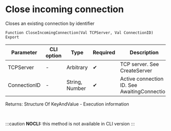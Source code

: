 ﻿---
sidebar_position: 7
---


# Close incoming connection 
 Closes an existing connection by identifier



`Function CloseIncomingConnection(Val TCPServer, Val ConnectionID) Export`

  | Parameter | CLI option | Type | Required | Description |
  |-|-|-|-|-|
  | TCPServer | - | Arbitrary | &#x2714; | TCP server. See CreateServer |
  | ConnectionID | - | String, Number | &#x2714; | Active connection ID. See AwaitingConnection |

  
  Returns:  Structure Of KeyAndValue - Execution information

<br/>


:::caution
**NOCLI:** this method is not available in CLI version
:::
<br/>



```bsl title="1C:Enterprise/OneScript code example"

```
 




